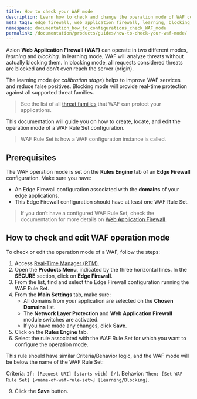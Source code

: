 ```yaml
---
title: How to check your WAF mode
description: Learn how to check and change the operation mode of WAF configurations.
meta_tags: edge firewall, web application firewall, learning, blocking, operation modes
namespace: documentation_how_to_configurations_check_WAF_mode
permalink: /documentation/products/guides/how-to-check-your-waf-mode/
---
```


Azion **Web Application Firewall (WAF)** can operate in two different modes, *learning* and *blocking*. In learning mode, WAF will analyze threats without actually blocking them. In blocking mode, all requests considered threats are blocked and don't even reach the server (origin).

The learning mode (or *calibration stage*) helps to improve WAF services and reduce false positives. Blocking mode will provide real-time protection against all supported threat families.

> See the list of all [threat families](en/documentation/products/edge-firewall/web-application-firewall/) that WAF can protect your applications.

This documentation will guide you on how to create, locate, and edit the operation mode of a WAF Rule Set configuration.

> WAF Rule Set is how a WAF configuration instance is called.

## Prerequisites

The WAF operation mode is set on the **Rules Engine** tab of an **Edge Firewall** configuration. Make sure you have:

* An Edge Firewall configuration associated with the **domains** of your edge applications.
* This Edge Firewall configuration should have at least one WAF Rule Set. 

> If you don’t have a configured WAF Rule Set, check the documentation for more details on [Web Application Firewall](en/documentation/products/edge-firewall/web-application-firewall/).

## How to check and edit WAF operation mode

To check or edit the operation mode of a WAF, follow the steps:

1. Access [Real-Time Manager (RTM)](https://manager.azion.com/).
2. Open the **Products Menu**, indicated by the three horizontal lines. In the **SECURE** section, click on **Edge Firewall**.
5. From the list, find and select the Edge Firewall configuration running the WAF Rule Set.
6. From the **Main Settings** tab, make sure:
   * All domains from your application are selected on the **Chosen Domains** list.
   * The **Network Layer Protection** and **Web Application Firewall** module switches are activated.
   * If you have made any changes, click **Save**.
7. Click on the **Rules Engine** tab.
8. Select the rule associated with the WAF Rule Set for which you want to configure the operation mode.

This rule should have similar Criteria/Behavior logic, and the WAF mode will be below the name of the WAF Rule Set:

Criteria: `If: [Request URI] [starts with] [/]`.
Behavior: `Then: [Set WAF Rule Set] [<name-of-waf-rule-set>] [Learning/Blocking]`.

9. Click the **Save** button.